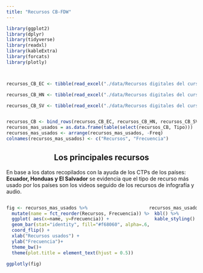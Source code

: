 ```yaml
---
title: "Recursos CB-FDW"
---
```



```r
library(ggplot2)
library(dplyr)
library(tidyverse)
library(readxl)
library(kableExtra)
library(forcats)
library(plotly)



recursos_CB_EC <- tibble(read_excel("./data/Recursos digitales del curso básico.xlsx", sheet = "EC", na = "0"))

recursos_CB_HN <- tibble(read_excel("./data/Recursos digitales del curso básico.xlsx", sheet = "HN", na = "0"))

recursos_CB_SV <- tibble(read_excel("./data/Recursos digitales del curso básico.xlsx", sheet = "SV", na = "0"))


recursos_CB <- bind_rows(recursos_CB_EC, recursos_CB_HN, recursos_CB_SV)
recursos_mas_usados = as.data.frame(table(select(recursos_CB, Tipo)))
recursos_mas_usados <- arrange(recursos_mas_usados, -Freq)
colnames(recursos_mas_usados) <- c("Recursos", "Frecuencia")

```

<center>
## Los principales recursos 
</center>

En base a los datos recopilados con la ayuda de los CTPs de los países: **Ecuador, Honduas y El Salvador** se evidencia que el tipo de recurso más usado por los países son los videos seguido de los recursos de infografía y audio. 

<div style="float: left; width: 75%;">
```r
fig <- recursos_mas_usados %>%
  mutate(name = fct_reorder(Recursos, Frecuencia)) %>%
  ggplot( aes(x=name, y=Frecuencia)) +
  geom_bar(stat="identity", fill="#f68060", alpha=.6, width=.6) +
  coord_flip() +
  xlab("Recursos usados") +
  ylab("Frecuencia")+
  theme_bw()+
  theme(plot.title = element_text(hjust = 0.5))

ggplotly(fig)
```
</div>

<div style="float: right; width: 25%;">

```r
recursos_mas_usados %>%
  kbl() %>%
  kable_styling()
```
</div>